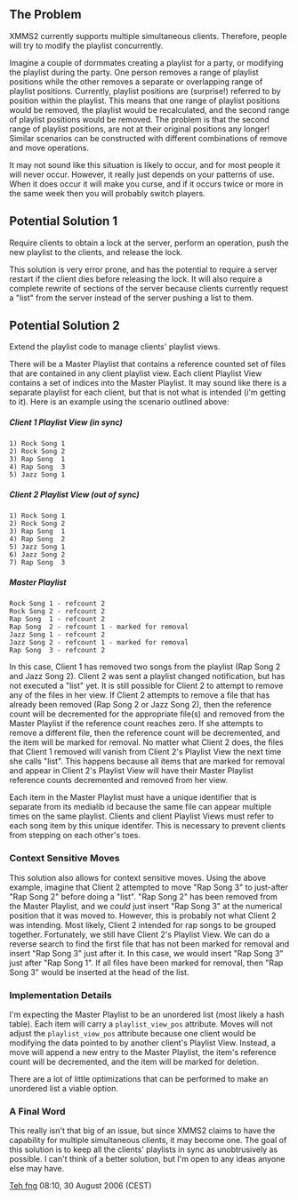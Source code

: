 ==The Problem==
XMMS2 currently supports multiple simultaneous clients.  Therefore, people will try to modify the playlist concurrently.

Imagine a couple of dormmates creating a playlist for a party, or modifying the playlist during the party.  One person removes a range of playlist positions while the other removes a separate or overlapping range of playlist positions.  Currently, playlist positions are (surprise!) referred to by position within the playlist.  This means that one range of playlist positions would be removed, the playlist would be recalculated, and the second range of playlist positions would be removed.  The problem is that the second range of playlist positions, are not at their original positions any longer!  Similar scenarios can be constructed with different combinations of remove and move operations.

It may not sound like this situation is likely to occur, and for most people it will never occur.  However, it really just depends on your patterns of use.  When it does occur it will make you curse, and if it occurs twice or more in the same week then you will probably switch players.

==Potential Solution 1==
Require clients to obtain a lock at the server, perform an operation, push the new playlist to the clients, and release the lock.

This solution is very error prone, and has the potential to require a server restart if the client dies before releasing the lock.  It will also require a complete rewrite of sections of the server because clients currently request a "list" from the server instead of the server pushing a list to them.

==Potential Solution 2==
Extend the playlist code to manage clients' playlist views.

There will be a Master Playlist that contains a reference counted set of files that are contained in any client playlist view.  Each client Playlist View contains a set of indices into the Master Playlist.  It may sound like there is a separate playlist for each client, but that is not what is intended (i'm getting to it).  Here is an example using the scenario outlined above:
=====Client 1 Playlist View (in sync)=====
<code>
1) Rock Song 1<br/>
2) Rock Song 2<br/>
3) Rap Song &nbsp;1<br/>
4) Rap Song &nbsp;3<br/>
5) Jazz Song 1<br/>
</code>
=====Client 2 Playlist View (out of sync)=====
<code>
1) Rock Song 1<br/>
2) Rock Song 2<br/>
3) Rap Song &nbsp;1<br/>
4) Rap Song &nbsp;2<br/>
5) Jazz Song 1<br/>
6) Jazz Song 2<br/>
7) Rap Song &nbsp;3<br/>
</code>
=====Master Playlist=====
<code>
Rock Song 1 - refcount 2<br/>
Rock Song 2 - refcount 2<br/>
Rap Song &nbsp;1 - refcount 2<br/>
Rap Song &nbsp;2 - refcount 1 - marked for removal<br/>
Jazz Song 1 - refcount 2<br/>
Jazz Song 2 - refcount 1 - marked for removal<br/>
Rap Song &nbsp;3 - refcount 2<br/>
</code>

In this case, Client 1 has removed two songs from the playlist (Rap Song 2 and Jazz Song 2).  Client 2 was sent a playlist changed notification, but has not executed a "list" yet.  It is still possible for Client 2 to attempt to remove any of the files in her view.  If Client 2 attempts to remove a file that has already been removed (Rap Song 2 or Jazz Song 2), then the reference count will be decremented for the appropriate file(s) and removed from the Master Playlist if the reference count reaches zero.  If she attempts to remove a different file, then the reference count will be decremented, and the item will be marked for removal.  No matter what Client 2 does, the files that Client 1 removed will vanish from Client 2's Playlist View the next time she calls "list".  This happens because all items that are marked for removal and appear in Client 2's Playlist View will have their Master Playlist reference counts decremented and removed from her view.

Each item in the Master Playlist must have a unique identifier that is separate from its medialib id because the same file can appear multiple times on the same playlist.  Clients and client Playlist Views must refer to each song item by this unique identifer.  This is necessary to prevent clients from stepping on each other's toes.

===Context Sensitive Moves===
This solution also allows for context sensitive moves.  Using the above example, imagine that Client 2 attempted to move "Rap Song 3" to just-after "Rap Song 2" before doing a "list".  "Rap Song 2" has been removed from the Master Playlist, and we ''could'' just insert "Rap Song 3" at the numerical position that it was moved to.  However, this is probably not what Client 2 was intending.  Most likely, Client 2 intended for rap songs to be grouped together.  Fortunately, we still have Client 2's Playlist View.  We can do a reverse search to find the first file that has not been marked for removal and insert "Rap Song 3" just after it.  In this case, we would insert "Rap Song 3" just after "Rap Song 1".  If all files have been marked for removal, then "Rap Song 3" would be inserted at the head of the list.

===Implementation Details===
I'm expecting the Master Playlist to be an unordered list (most likely a hash table).  Each item will carry a <code>playlist_view_pos</code> attribute.  Moves will not adjust the <code>playlist_view_pos</code> attribute because one client would be modifying the data pointed to by another client's Playlist View.  Instead, a move will append a new entry to the Master Playlist, the item's reference count will be decremented, and the item will be marked for deletion.

There are a lot of little optimizations that can be performed to make an unordered list a viable option.

===A Final Word===
This really isn't that big of an issue, but since XMMS2 claims to have the capability for multiple simultaneous clients, it may become one.
The goal of this solution is to keep all the clients' playlists in sync as unobtrusively as possible.  I can't think of a better solution, but I'm open to any ideas anyone else may have.

[[User:Teh fng|Teh fng]] 08:10, 30 August 2006 (CEST)